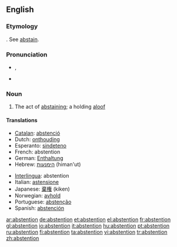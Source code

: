 ==English==

===Etymology===
{{F.}}.  See [[abstain]].

===Pronunciation===
*{{IPA|/əbˈstɛnʃən/}}, {{SAMPA|/@b"stEnS@n/}}
*{{audio|en-us-abstention.ogg|Audio (US)}}

===Noun===
{{en-noun}}

# The act of [[abstaining]]; a holding [[aloof]]

====Translations====
{{trans-top|the act of abstaining}}
*[[Catalan]]: [[abstenció]] {{f}}
*Dutch: [[onthouding]] {{f}}
*Esperanto: [[sindeteno]]
*French: abstention {{f}}
*German: [[Enthaltung]] {{f}}
*Hebrew: [[הימנעות]] (himan'ut) {{f}}
{{trans-mid}}
*[[Interlingua]]: abstention
*Italian: [[astensione]]
*Japanese: [[棄権]] (kiken)
*Norwegian: [[avhold]] {{n}}
*Portuguese: [[abstenção]] {{f}}
*Spanish: [[abstención]] {{f}}
{{trans-bottom}}

[[ar:abstention]]
[[de:abstention]]
[[et:abstention]]
[[el:abstention]]
[[fr:abstention]]
[[gl:abstention]]
[[io:abstention]]
[[it:abstention]]
[[hu:abstention]]
[[pt:abstention]]
[[ru:abstention]]
[[fi:abstention]]
[[ta:abstention]]
[[vi:abstention]]
[[tr:abstention]]
[[zh:abstention]]